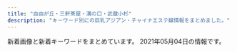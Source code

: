 ```yaml
---
title: "自由が丘・三軒茶屋・溝の口・武蔵小杉"
description: "キーワード別にの巨乳アジアン・チャイナエステ嬢情報をまとめました。"
---
```


新着画像と新着キーワードをまとめています。
2021年05月04日の情報です。

<DmmAffiliateIns />
<KeywordTable
  shops={
    [
    {
        "station": "\u99d2\u6ca2\u5927\u5b66\u99c5\u99d2\u6ca2\u516c\u5712\u53e3",
        "url": "http://esthegt.xyz/ymd/",
        "img_links": [
            "http://esthegt.xyz/ymd/girl/9.jpg",
            "http://esthegt.xyz/ymd/images/button-4.png",
            "http://esthegt.xyz/ymd/images/button-5.png",
            "http://esthegt.xyz/ymd/girl/11.jpg",
            "http://esthegt.xyz/ymd/girl/8.jpg",
            "http://esthegt.xyz/ymd/images/call.png",
            "http://esthegt.xyz/ymd/images/button-1.png",
            "http://esthegt.xyz/ymd/girl/7.jpg",
            "http://esthegt.xyz/ymd/images/button-6.png",
            "http://esthegt.xyz/ymd/images/button-2.png",
            "http://esthegt.xyz/ymd/girl/6.jpg",
            "http://esthegt.xyz/ymd/girl/10.jpg",
            "http://esthegt.xyz/ymd/images/tt.png",
            "http://esthegt.xyz/ymd/images/button-3.png"
        ],
        "name": "\u5922\u898b\u5802",
        "keywords": {}
    },
    {
        "station": "\u5b66\u82b8\u5927\u5b66\u99c5\u897f\u53e3",
        "name": "Clair \uff5e\u30af\u30ec\u30fc\u30eb\uff5e",
        "img_links": [
            "http://clair.work/images/recruit/point_05.png",
            "http://clair.work/images/icon_ranking_01.png",
            "http://clair.work/images/recruit/req_03.jpg",
            "http://clair.work/images/icon_ranking_05.png",
            "http://clair.work/staff/humi2.jpg",
            "http://clair.work/staff/ayaka1.jpg",
            "http://clair.work/staff/humi1.jpg",
            "http://clair.work/staff/mayu1.jpg",
            "http://clair.work/images/sw_home.png",
            "http://clair.work/images/recruit/nagare_07.png",
            "http://clair.work/images/trigger.jpg",
            "http://clair.work/images/recruit/sp_mainvisual.jpg",
            "http://clair.work/images/icon_ranking_03.png",
            "http://clair.work/images/recruit/nagare_05.png",
            "http://clair.work/images/recruit/point_04.png",
            "http://clair.work/images/recruit/nagare_03.jpg",
            "http://clair.work/images/recruit/message_03.png",
            "http://clair.work/images/recruit/point_03.png",
            "http://clair.work/images/recruit/point_08.png",
            "http://clair.work/images/mainvisual_02.jpg",
            "http://clair.work/images/sw_tel.png",
            "http://clair.work/images/recruit/point_07.png",
            "http://clair.work/images/mainvisual_01_s.jpg",
            "http://clair.work/images/recruit/nagare_01.jpg",
            "http://clair.work/images/head_therapist.jpg",
            "http://clair.work/staff/yua1.jpg",
            "http://clair.work/images/no_image.jpg",
            "http://clair.work/images/mainvisual_01.jpg",
            "http://clair.work/images/icon_ranking_02.png",
            "http://clair.work/images/head_interior.jpg",
            "http://clair.work/staff/kasumi1.jpg",
            "http://clair.work/images/icon_ranking_04.png",
            "http://clair.work/images/recruit/nagare_06.png",
            "http://clair.work/images/recruit/point_09.png",
            "http://clair.work/images/mainvisual_02_s.jpg",
            "http://clair.work/images/icon_new.png",
            "http://clair.work/images/recruit/nagare_02.jpg",
            "http://clair.work/images/recruit/point_06.png"
        ],
        "url": "http://clair.work/",
        "keywords": {
            "C": 4,
            "D": 4,
            "E": 2
        }
    },
    {
        "url": "http://www.esthe.esraku.com/",
        "name": "\u53f0\u6e7e\u30a8\u30b9\u30c6",
        "keywords": {
            "85": 8,
            "87": 16,
            "E": 8,
            "86": 8,
            "88": 8,
            "D": 40,
            "91": 8
        },
        "station": "\u4e09\u8ed2\u8336\u5c4b\u99c5\u5357\u53e3",
        "img_links": [
            "http://www.esthe.esraku.com/images/slider-img001.jpg",
            "http://www.esthe.esraku.com/images/m1.jpg",
            "http://www.esthe.esraku.com/images/s_news.png",
            "http://www.esthe.esraku.com/files/001.jpg",
            "http://www.esthe.esraku.com/files/003.jpg",
            "http://www.esthe.esraku.com/images/s_message.png",
            "http://www.esthe.esraku.com/images/m3.jpg",
            "http://www.esthe.esraku.com/images/s_pickup.png",
            "http://www.esthe.esraku.com/images/m6.jpg",
            "http://www.esthe.esraku.com/files/005.jpg",
            "http://www.esthe.esraku.com/files/002.jpg",
            "http://www.esthe.esraku.com/files/004.jpg",
            "http://www.esthe.esraku.com/images/s_top_therapist.png",
            "http://www.esthe.esraku.com/images/m4.jpg",
            "http://www.esthe.esraku.com/files/006.jpg",
            "http://www.esthe.esraku.com/images/m2.jpg",
            "http://www.esthe.esraku.com/images/slider-img002.jpg"
        ]
    },
    {
        "img_links": [
            "http://b-berry.work/images/s1.png",
            "http://b-berry.work/staff/maya.jpg",
            "http://b-berry.work/img/yuri1.jpg",
            "http://b-berry.work/images/int1.jpg",
            "http://b-berry.work/images/news.jpg",
            "http://b-berry.work/images/ac2.jpg",
            "http://b-berry.work/images/sys.jpg",
            "http://b-berry.work/img/maya1.jpg",
            "http://b-berry.work/images/1.jpg",
            "http://b-berry.work/images/int2.jpg",
            "http://b-berry.work/images/3.jpg",
            "http://b-berry.work/staff/yuri.jpg",
            "http://b-berry.work/img/mona1.jpg",
            "http://b-berry.work/images/rec2.jpg",
            "http://b-berry.work/images/tg.jpg",
            "http://b-berry.work/staff/mona.jpg",
            "http://b-berry.work/images/interior_t.jpg",
            "http://b-berry.work/images/head.jpg",
            "http://b-berry.work/images/rec1.jpg",
            "http://b-berry.work/images/ac1.jpg",
            "http://b-berry.work/images/staff_t.jpg",
            "http://b-berry.work/images/2.jpg"
        ],
        "name": "\u30d6\u30eb\u30fc\u30d9\u30ea\u30fc",
        "station": "\u81ea\u7531\u304c\u4e18\u99c5\u5317\u53e3",
        "keywords": {},
        "url": "http://b-berry.work/"
    },
    {
        "station": "\u4e09\u8ed2\u8336\u5c4b\u99c5\u4e16\u7530\u8c37\u901a\u308a\u53e3",
        "url": "http://www.brilliance.mesthe.com/",
        "name": "\u30d6\u30ea\u30ea\u30a2\u30f3\u30b9",
        "keywords": {
            "85": 2,
            "86": 2,
            "87": 1,
            "C": 2,
            "D": 3
        },
        "img_links": [
            "http://www.brilliance.mesthe.com/files/003-03.jpg",
            "http://www.brilliance.mesthe.com/images/main_bottom.png",
            "http://www.brilliance.mesthe.com/files/005-02.jpg",
            "http://www.brilliance.mesthe.com/images/pick.png",
            "http://www.brilliance.mesthe.com/images/new3.png",
            "http://www.brilliance.mesthe.com/files/003-02.jpg",
            "http://www.brilliance.mesthe.com/images/xian.png",
            "http://www.brilliance.mesthe.com/images/s3.jpg",
            "http://www.brilliance.mesthe.com/files/004-03.jpg",
            "http://www.brilliance.mesthe.com/files/003.jpg",
            "http://www.brilliance.mesthe.com/images/shop/shop01.jpg",
            "http://www.brilliance.mesthe.com/files/005.jpg",
            "http://www.brilliance.mesthe.com/images/s1.jpg",
            "http://www.brilliance.mesthe.com/images/zi_massage.png",
            "http://www.brilliance.mesthe.com/files/001-02.jpg",
            "http://www.brilliance.mesthe.com/files/002-03.jpg",
            "http://www.brilliance.mesthe.com/files/002-02.jpg",
            "http://www.brilliance.mesthe.com/images/tel.png",
            "http://www.brilliance.mesthe.com/images/new1.png",
            "http://www.brilliance.mesthe.com/files/004.jpg",
            "http://www.brilliance.mesthe.com/images/shop/shop03.jpg",
            "http://www.brilliance.mesthe.com/files/005-03.jpg",
            "http://www.brilliance.mesthe.com/images/infotiao1.jpg",
            "http://www.brilliance.mesthe.com/images/service.png",
            "http://www.brilliance.mesthe.com/files/002.jpg",
            "http://www.brilliance.mesthe.com/images/main_top.png",
            "http://www.brilliance.mesthe.com/images/shop/shop02.jpg",
            "http://www.brilliance.mesthe.com/files/001-03.jpg",
            "http://www.brilliance.mesthe.com/images/s2.jpg",
            "http://www.brilliance.mesthe.com/files/004-02.jpg",
            "http://www.brilliance.mesthe.com/images/zi_staff.png",
            "http://www.brilliance.mesthe.com/files/001.jpg",
            "http://www.brilliance.mesthe.com/images/shop/shop04.jpg",
            "http://www.brilliance.mesthe.com/images/maga.jpg"
        ]
    },
    {
        "keywords": {
            "D": 5,
            "88": 1,
            "89": 1,
            "90": 3,
            "86": 1,
            "C": 1
        },
        "url": "http://koukoku.xyz/angel/",
        "name": "Angel\uff5e\u30a8\u30f3\u30b8\u30a7\u30eb",
        "img_links": [
            "http://koukoku.xyz/angel/css/cam001.jpg",
            "http://koukoku.xyz/angel/css/staff/staff0001.jpg",
            "http://koukoku.xyz/angel/css/staff/staff0002.jpg",
            "http://koukoku.xyz/angel/images/call.png",
            "http://koukoku.xyz/angel/css/m-head01.jpg",
            "http://koukoku.xyz/angel/css/osusume15.jpg",
            "http://koukoku.xyz/angel/css/staff/staff0003.jpg",
            "http://koukoku.xyz/angel/css/staff/staff0004.jpg",
            "http://koukoku.xyz/angel/css/m-top04.jpg",
            "http://koukoku.xyz/angel/css/staff/staff0005.jpg",
            "http://koukoku.xyz/angel/css/staff/staff00006.jpg"
        ],
        "station": "\u4e8c\u5b50\u7389\u5ddd\u99c5\u897f\u53e3"
    },
    {
        "name": "\u661f\u306e\u8f1d\u304d",
        "station": "\u4e09\u8ed2\u8336\u5c4b\u99c5\u5317\u53e3",
        "img_links": [
            "http://kagayaki.jpn.cm/photos/sites/35/2016/08/staff3.jpg",
            "http://kagayaki.jpn.cm/photos/sites/35/2019/09/2019092518230998.jpg",
            "http://kagayaki.jpn.cm/images/room1.jpg",
            "http://kagayaki.jpn.cm/images/end1.jpg",
            "http://kagayaki.jpn.cm/photos/sites/35/2016/11/12.jpg",
            "http://kagayaki.jpn.cm/photos/sites/35/2020/10/2020100418535814.jpg",
            "http://kagayaki.jpn.cm/images/room4.jpg",
            "http://kagayaki.jpn.cm/images/bj3.png",
            "http://kagayaki.jpn.cm/photos/sites/35/2016/11/1.jpg",
            "http://kagayaki.jpn.cm/photos/sites/35/2017/11/2017110107513579.jpg",
            "http://kagayaki.jpn.cm/images/room5.jpg",
            "http://kagayaki.jpn.cm/images/girl-z2.jpg",
            "http://kagayaki.jpn.cm/images/girl-z1.jpg",
            "http://kagayaki.jpn.cm/images/mobile2.jpg",
            "http://kagayaki.jpn.cm/images/room2.jpg",
            "http://kagayaki.jpn.cm/images/room6.jpg",
            "http://kagayaki.jpn.cm/photos/sites/35/2016/09/637893871729784570.jpg",
            "http://kagayaki.jpn.cm/photos/sites/35/2016/11/11.jpg",
            "http://kagayaki.jpn.cm/images/staff_line.png",
            "http://kagayaki.jpn.cm/images/room3.jpg",
            "http://kagayaki.jpn.cm/images/staff0.jpg",
            "http://kagayaki.jpn.cm/images/top.jpg",
            "http://kagayaki.jpn.cm/photos/sites/35/2016/08/staff32.jpg",
            "http://kagayaki.jpn.cm/images/mobile.jpg"
        ],
        "keywords": {
            "E": 1,
            "84": 1,
            "C": 17,
            "86": 5,
            "D": 6,
            "87": 2
        },
        "url": "http://kagayaki.jpn.cm/"
    },
    {
        "url": "https://ohbay.relaxjp.com/",
        "keywords": {},
        "img_links": [
            "https://ohbay.relaxjp.com/css/m-head.jpg",
            "https://ohbay.relaxjp.com/css/osusume02.jpg",
            "https://ohbay.relaxjp.com/css/top0001.jpg",
            "https://ohbay.relaxjp.com/images/call.png",
            "https://ohbay.relaxjp.com/css/staff/staff04.jpg",
            "https://ohbay.relaxjp.com/css/foot.jpg",
            "https://ohbay.relaxjp.com/css/top03.jpg",
            "https://ohbay.relaxjp.com/css/osusume001.jpg",
            "https://ohbay.relaxjp.com/css/top02.jpg",
            "https://ohbay.relaxjp.com/css/osusume03.jpg",
            "https://ohbay.relaxjp.com/css/staff/staff02.jpg",
            "https://ohbay.relaxjp.com/css/staff/staff01.jpg",
            "https://ohbay.relaxjp.com/css/staff/staff03.jpg"
        ],
        "name": "Oh Baby",
        "station": "\u4e8c\u5b50\u7389\u5ddd\u99c5\u6771\u53e3"
    },
    {
        "url": "http://in-esthe.com/you/",
        "name": "\u60a0",
        "station": "\u5b66\u82b8\u5927\u5b66\u99c5\u6771\u53e3",
        "img_links": [
            "http://in-esthe.com/you/images/p-0.jpg",
            "http://in-esthe.com/you/images/p-8.jpg",
            "http://in-esthe.com/you/images/mo.png",
            "http://in-esthe.com/you/images/p-7.jpg",
            "http://in-esthe.com/you/images/r-2.jpg",
            "http://in-esthe.com/you/images/p-10.jpg",
            "http://in-esthe.com/you/images/p-4.jpg",
            "http://in-esthe.com/you/images/p-3.jpg",
            "http://in-esthe.com/you/images/p-9.jpg",
            "http://in-esthe.com/you/images/p-11.jpg",
            "http://in-esthe.com/you/images/p-5.jpg",
            "http://in-esthe.com/you/images/fla.jpg",
            "http://cdn.dino-es.com/images/logo/468x60DinoEs.png",
            "http://in-esthe.com/you/images/r-1.jpg",
            "http://in-esthe.com/you/images/botton.jpg"
        ],
        "keywords": {}
    },
    {
        "name": "\u6625\u5c4b",
        "url": "https://haruya.xyz.mn/",
        "keywords": {},
        "img_links": [],
        "station": "\u4e8c\u5b50\u7389\u5ddd\u99c5\u897f\u53e3"
    },
    {
        "keywords": {},
        "station": "\u4e09\u8ed2\u8336\u5c4b\u99c5\u5357\u53e3",
        "url": "http://aosora.work/",
        "name": "\u9752\u7a7a",
        "img_links": [
            "http://aosora.work/img/risa1.jpg",
            "http://aosora.work/images/3.jpg",
            "http://aosora.work/images/mobile.png",
            "http://aosora.work/img/momo1.jpg",
            "http://aosora.work/staff/yu.jpg",
            "http://aosora.work/img/hina2.jpg",
            "http://aosora.work/img/ayumi1.jpg",
            "http://aosora.work/img/yu2.jpg",
            "http://aosora.work/staff/sora.jpg",
            "http://aosora.work/img/sora1.jpg",
            "http://aosora.work/img/sora2.jpg",
            "http://aosora.work/staff/ayumi.jpg",
            "http://aosora.work/images/staff_t.png",
            "http://aosora.work/staff/risa.jpg",
            "http://aosora.work/images/sys3.png",
            "http://aosora.work/images/4.jpg",
            "http://aosora.work/images/int2.png",
            "http://aosora.work/img/yu1.jpg",
            "http://aosora.work/images/1.jpg",
            "http://aosora.work/images/s1.jpg",
            "http://aosora.work/img/miya1.jpg",
            "http://aosora.work/images/5.jpg",
            "http://aosora.work/images/sys2.jpg",
            "http://aosora.work/staff/hina.jpg",
            "http://aosora.work/img/hina1.jpg",
            "http://aosora.work/staff/momo.jpg",
            "http://aosora.work/images/s2.jpg",
            "http://aosora.work/images/sys1.jpg",
            "http://aosora.work/img/karen1.jpg",
            "http://aosora.work/img/momo2.jpg",
            "http://aosora.work/images/int1.png",
            "http://aosora.work/images/news.png",
            "http://aosora.work/staff/miya.jpg",
            "http://aosora.work/img/karen2.jpg",
            "http://aosora.work/images/interior_t.png",
            "http://aosora.work/staff/karen.jpg",
            "http://aosora.work/images/s1.png",
            "http://aosora.work/images/7.jpg",
            "http://aosora.work/images/8.jpg",
            "http://aosora.work/images/2.jpg",
            "http://aosora.work/images/head.jpg",
            "http://aosora.work/images/6.jpg"
        ]
    },
    {
        "keywords": {
            "C": 14
        },
        "name": "\u697d\u697d\u5c4b",
        "station": "\u81ea\u7531\u304c\u4e18\u99c5\u5357\u53e3",
        "url": "http://ms-rlx.com/",
        "img_links": [
            "http://ms-rlx.com/img/ttl_tnew.png",
            "http://ms-rlx.com/img/ttl_staff.png",
            "http://ms-rlx.com/staff/ruri/01.jpg",
            "http://ms-rlx.com/img/access/road02.jpg",
            "http://ms-rlx.com/pic/head.png",
            "http://ms-rlx.com/staff/milk/01mb.jpg",
            "http://ms-rlx.com/img/ttl_concept.png",
            "http://ms-rlx.com/staff/ruri/01mb.jpg",
            "http://ms-rlx.com/staff/sachan/01mb.jpg",
            "http://ms-rlx.com/img/youtube.jpg",
            "http://ms-rlx.com/staff/milk/01.jpg",
            "http://ms-rlx.com/img/access/road01.jpg",
            "http://ms-rlx.com/img/ttl_rec.png",
            "http://ms-rlx.com/img/access/road03.jpg",
            "http://ms-rlx.com/img/msgbtn.png",
            "http://ms-rlx.com/staff/ringo/01mb.jpg",
            "http://ms-rlx.com/i/files/homeimg.jpg",
            "http://ms-rlx.com/staff/momo/01mb.jpg",
            "http://ms-rlx.com/staff/ringo/01.jpg",
            "http://ms-rlx.com/img/ttl_mobile.png",
            "http://ms-rlx.com/staff/sachan/01.jpg",
            "http://ms-rlx.com/img/att.png",
            "http://ms-rlx.com/staff/momo/01.jpg"
        ]
    },
    {
        "keywords": {},
        "station": "\u81ea\u7531\u304c\u4e18\u99c5\u5317\u53e3",
        "img_links": [
            "http://www.annex-jp.info/i/img/mari.jpg",
            "http://www.annex-jp.info/i/img/riri.jpg",
            "http://annex-jp.info/images/mari.jpg",
            "http://annex-jp.info/images/sayuri.jpg",
            "http://www.annex-jp.info/i/img/mayumi.jpg",
            "http://annex-jp.info/images/info.png",
            "http://www.annex-jp.info/i/img/yoho.jpg",
            "http://annex-jp.info/images/mayumi.jpg",
            "http://annex-jp.info/images/kp-info.jpg",
            "http://annex-jp.info/images/yoho.jpg",
            "http://annex-jp.info/images/riri.jpg",
            "http://www.annex-jp.info/i/img/nana.jpg",
            "http://annex-jp.info/images/nana.jpg",
            "http://www.annex-jp.info/i/img/sayuri.jpg"
        ],
        "name": "\u305f\u3093\u307d\u307d",
        "url": "http://annex-jp.info/"
    },
    {
        "img_links": [
            "http://chishituyop.xyz/style/images/nav2-sta.png",
            "http://chishituyop.xyz/style/images/t6.jpg",
            "http://chishituyop.xyz/style/images/index-miru_18.jpg",
            "http://chishituyop.xyz/uploads/210413/1-21041312562W23.jpg",
            "http://chishituyop.xyz/style/images/index-miru_03.jpg",
            "http://chishituyop.xyz/style/images/sys.jpg",
            "http://chishituyop.xyz/uploads/201229/1-201229152000Y5.jpg",
            "http://chishituyop.xyz/uploads/210413/1-21041312560R29.jpg",
            "http://chishituyop.xyz/style/images/t3.png",
            "http://chishituyop.xyz/style/images/t4.jpg",
            "http://chishituyop.xyz/uploads/210413/1-210413125542J5.jpg",
            "http://chishituyop.xyz/style/images/t2.png",
            "http://chishituyop.xyz/style/images/nav-sys.jpg",
            "http://chishituyop.xyz/style/images/index-miru_06.jpg",
            "http://chishituyop.xyz/style/images/s-bian.png"
        ],
        "name": "\u8d64\u30d0\u30e9",
        "url": "http://chishituyop.xyz/",
        "keywords": {},
        "station": "\u4e8c\u5b50\u7389\u5ddd\u99c5\u897f\u53e3"
    },
    {
        "url": "http://ms-shinraku.com/",
        "keywords": {
            "C": 2
        },
        "station": "\u5b66\u82b8\u5927\u5b66\u99c5\u6771\u53e3",
        "img_links": [
            "http://ms-shinraku.com/staff/ran/01.jpg",
            "http://ms-shinraku.com/img/ttl_staff.png",
            "http://ms-shinraku.com/pic/topimg2.jpg",
            "http://ms-shinraku.com/staff/momoka/01.jpg",
            "http://ms-shinraku.com/staff/ayumi/01.jpg",
            "http://ms-shinraku.com/staff/mari/01.jpg",
            "http://ms-shinraku.com/staff/kanako/01.jpg",
            "http://ms-shinraku.com/i/files/homeimg.jpg",
            "http://ms-shinraku.com/pic/topimg1.jpg",
            "http://ms-shinraku.com/pic/head.jpg",
            "http://ms-shinraku.com/staff/yuki/01.jpg",
            "http://ms-shinraku.com/img/foot.png"
        ],
        "name": "\u5fc3\u697d"
    },
    {
        "img_links": [
            "http://www.wqiowaz.site/uploads/200914/1-20091416442NT.jpg",
            "http://www.wqiowaz.site/uploads/200629/1-200629103142X4.jpg",
            "http://www.wqiowaz.site/uploads/200630/1-200630094K4325.jpg",
            "http://www.wqiowaz.site/uploads/200630/1-200630094H5294.jpg",
            "http://www.wqiowaz.site/picture/call.png",
            "http://www.wqiowaz.site/uploads/201008/1-20100Q55403531.jpg",
            "http://www.wqiowaz.site/picture/m-top004.jpg",
            "http://www.wqiowaz.site/picture/foot01.jpg",
            "http://www.wqiowaz.site/uploads/200629/1-200629103204442.jpg",
            "http://www.wqiowaz.site/uploads/201008/1-20100Q5541T55.jpg",
            "http://www.wqiowaz.site/uploads/201008/1-20100Q5550EL.jpg",
            "http://www.wqiowaz.site/picture/m-head01.jpg",
            "http://www.wqiowaz.site/picture/m-top003.jpg",
            "http://www.wqiowaz.site/uploads/200914/1-200914164443K1.jpg",
            "http://www.wqiowaz.site/uploads/201008/1-20100Q55522V7.jpg",
            "http://www.wqiowaz.site/uploads/200629/1-200629103104120.jpg",
            "http://www.wqiowaz.site/picture/cam-01.jpg"
        ],
        "keywords": {
            "86": 1,
            "F": 4,
            "D": 3,
            "84": 2,
            "94": 4
        },
        "name": "Sweet",
        "url": "http://www.wqiowaz.site/",
        "station": "\u7528\u8cc0\u99c5\u6771\u53e3"
    },
    {
        "url": "http://www.es-flower.link/",
        "keywords": {},
        "name": "\u6625\u306e\u604b",
        "img_links": [
            "http://www.es-flower.link/sp/images/top.jpg",
            "http://www.es-flower.link/sp/images/rec3.jpg",
            "http://www.es-flower.link/sp/images/sys2.jpg",
            "http://www.es-flower.link/images/1.jpg",
            "http://www.es-flower.link/img/mizuki1.jpg",
            "http://www.es-flower.link/sp/images/pc.jpg",
            "http://www.es-flower.link/images/3.jpg",
            "http://www.es-flower.link/sp/images/newsb.png",
            "http://www.es-flower.link/images/sm.jpg",
            "http://www.es-flower.link/sp/images/tel.jpg",
            "http://www.es-flower.link/images/rec2.jpg",
            "http://www.es-flower.link/images/7.jpg",
            "http://www.es-flower.link/sp/img/yume1.jpg",
            "http://www.es-flower.link/sp/img/nene1.jpg",
            "http://www.es-flower.link/sp/menu/interior.jpg",
            "http://www.es-flower.link/sp/images/head.png",
            "http://www.es-flower.link/sp/images/staff_t.jpg",
            "http://www.es-flower.link/sp/images/sys1.jpg",
            "http://www.es-flower.link/sp/images/sisu.jpg",
            "http://www.es-flower.link/sp/images/footer.jpg",
            "http://www.es-flower.link/img/arisa1.jpg",
            "http://www.es-flower.link/img/nene1.jpg",
            "http://www.es-flower.link/sp/img/huyumi1.jpg",
            "http://www.es-flower.link/sp/images/7.jpg",
            "http://www.es-flower.link/images/int2.png",
            "http://www.es-flower.link/sp/images/rec1.jpg",
            "http://www.es-flower.link/sp/images/4.jpg",
            "http://www.es-flower.link/sp/images/rec2.jpg",
            "http://www.es-flower.link/sp/img/arisa1.jpg",
            "http://www.es-flower.link/images/staff_t.jpg",
            "http://www.es-flower.link/sp/images/ac1.jpg",
            "http://www.es-flower.link/images/ta.jpg",
            "http://www.es-flower.link/sp/images/int2.jpg",
            "http://www.es-flower.link/images/2.jpg",
            "http://www.es-flower.link/sp/images/sisu_t.jpg",
            "http://www.es-flower.link/images/mobile.jpg",
            "http://www.es-flower.link/sp/images/int1.jpg",
            "http://www.es-flower.link/sp/images/2.jpg",
            "http://www.es-flower.link/sp/menu/top.jpg",
            "http://www.es-flower.link/sp/images/3.jpg",
            "http://www.es-flower.link/images/info.jpg",
            "http://www.es-flower.link/img/yuyu1.jpg",
            "http://www.es-flower.link/sp/images/time.jpg",
            "http://www.es-flower.link/sp/img/mizuki1.jpg",
            "http://www.es-flower.link/img/yume1.jpg",
            "http://www.es-flower.link/images/6.jpg",
            "http://www.es-flower.link/images/interior_t.jpg",
            "http://www.es-flower.link/images/news.jpg",
            "http://www.es-flower.link/images/rec1.png",
            "http://www.es-flower.link/sp/img/yuyu1.jpg",
            "http://www.es-flower.link/sp/images/news.jpg",
            "http://www.es-flower.link/sp/img/koyuki1.jpg",
            "http://www.es-flower.link/images/head.jpg",
            "http://www.es-flower.link/sp/images/interior_t.jpg",
            "http://www.es-flower.link/sp/images/6.jpg",
            "http://www.es-flower.link/images/sys.png",
            "http://www.es-flower.link/images/4.jpg",
            "http://www.es-flower.link/img/koyuki1.jpg",
            "http://www.es-flower.link/images/int1.png",
            "http://www.es-flower.link/img/huyumi1.jpg",
            "http://www.es-flower.link/sp/images/5.jpg",
            "http://www.es-flower.link/images/5.jpg",
            "http://www.es-flower.link/sp/images/sys3.jpg",
            "http://www.es-flower.link/sp/menu/staff.jpg",
            "http://www.es-flower.link/sp/images/1.jpg"
        ],
        "station": "\u81ea\u7531\u304c\u4e18\u99c5\u5317\u53e3"
    },
    {
        "name": "\u770b\u8b77\u7f8e\u5c11\u5973",
        "station": "\u4e09\u8ed2\u8336\u5c4b\u99c5\u5317\u53e3B",
        "keywords": {
            "85": 2,
            "88": 2,
            "87": 6,
            "C": 20,
            "D": 6,
            "86": 2
        },
        "url": "http://www.hanamizuki.esturl.com/",
        "img_links": [
            "http://www.hanamizuki.esturl.com/files/003.jpg",
            "http://www.hanamizuki.esturl.com/files/005.jpg",
            "http://www.hanamizuki.esturl.com/img/pickup.jpg",
            "http://www.hanamizuki.esturl.com/img/btn_blog.png",
            "http://www.hanamizuki.esturl.com/files/004-02.jpg",
            "http://www.hanamizuki.esturl.com/files/004.jpg",
            "http://www.hanamizuki.esturl.com/img/goback.jpg",
            "http://www.hanamizuki.esturl.com/files/002-02.jpg",
            "http://www.hanamizuki.esturl.com/files/003-02.jpg",
            "http://www.hanamizuki.esturl.com/files/002.jpg",
            "http://www.hanamizuki.esturl.com/img/ttl_info.png",
            "http://www.hanamizuki.esturl.com/img/ttl_news.png",
            "http://www.hanamizuki.esturl.com/files/001.jpg",
            "http://www.hanamizuki.esturl.com/files/001-02.jpg",
            "http://www.hanamizuki.esturl.com/img/header03.png",
            "http://www.hanamizuki.esturl.com/files/006.jpg",
            "http://www.hanamizuki.esturl.com/img/btn_side_mobile.jpg",
            "http://www.hanamizuki.esturl.com/files/006-02.jpg",
            "http://www.hanamizuki.esturl.com/files/005-02.jpg"
        ]
    },
    {
        "station": "\u5927\u5ca1\u5c71\u99c5",
        "url": "http://www.miyuki.es-relax.info/",
        "keywords": {},
        "name": "\u30de\u30c3\u30b5\u30fc\u30b8\u306e\u66d9",
        "img_links": [
            "http://www.miyuki.es-relax.info/gals/yuki1.jpg",
            "http://www.miyuki.es-relax.info/gals/nana1.jpg",
            "http://www.miyuki.es-relax.info/images/info1.jpg",
            "http://www.miyuki.es-relax.info/images/info2.jpg",
            "http://www.miyuki.es-relax.info/images/yoyaku.png",
            "http://www.miyuki.es-relax.info/images/info3.jpg",
            "http://www.miyuki.es-relax.info/images/sp02.jpg",
            "http://www.miyuki.es-relax.info/gals/yuri1.jpg",
            "http://www.miyuki.es-relax.info/images/kp01.jpg",
            "http://www.miyuki.es-relax.info/images/info4.jpg",
            "http://www.miyuki.es-relax.info/images/sp03.jpg",
            "http://www.miyuki.es-relax.info/images/sp01.jpg"
        ]
    },
    {
        "name": "JoJo",
        "keywords": {
            "85": 9,
            "84": 6,
            "88": 3,
            "C": 3,
            "86": 12,
            "\u30bb\u30af\u30b7\u30fc": 1,
            "D": 18
        },
        "img_links": [
            "http://www.jojo.mensnv.com/files/014.jpg",
            "http://www.jojo.mensnv.com/files/011-02.jpg",
            "http://www.jojo.mensnv.com/files/011-03.jpg",
            "http://www.jojo.mensnv.com/files/002-02.jpg",
            "http://www.jojo.mensnv.com/images/coverGirlParts.png",
            "http://www.jojo.mensnv.com/images/mobile.jpg",
            "http://www.jojo.mensnv.com/files/002.jpg",
            "http://www.jojo.mensnv.com/files/010.jpg",
            "http://www.jojo.mensnv.com/files/001.jpg",
            "http://www.jojo.mensnv.com/files/012-02.jpg",
            "http://www.jojo.mensnv.com/files/012.jpg",
            "http://www.jojo.mensnv.com/files/007-03.jpg",
            "http://www.jojo.mensnv.com/files/003.jpg",
            "http://www.jojo.mensnv.com/files/001-02.jpg",
            "http://www.jojo.mensnv.com/images/tel.png",
            "http://www.jojo.mensnv.com/files/005-03.jpg",
            "http://www.jojo.mensnv.com/files/010-03.jpg",
            "http://www.jojo.mensnv.com/files/003-03.jpg",
            "http://www.jojo.mensnv.com/files/007-02.jpg",
            "http://www.jojo.mensnv.com/files/004.jpg",
            "http://www.jojo.mensnv.com/files/011.jpg",
            "http://www.jojo.mensnv.com/files/010-02.jpg",
            "http://www.jojo.mensnv.com/files/006-02.jpg",
            "http://www.jojo.mensnv.com/files/005.jpg",
            "http://www.jojo.mensnv.com/files/007.jpg",
            "http://www.jojo.mensnv.com/images/showCover.png",
            "http://www.jojo.mensnv.com/files/013-03.jpg",
            "http://www.jojo.mensnv.com/files/014-03.jpg",
            "http://www.jojo.mensnv.com/images/slider/02.jpg",
            "http://www.jojo.mensnv.com/files/006-03.jpg",
            "http://www.jojo.mensnv.com/images/slider/03.jpg",
            "http://www.jojo.mensnv.com/files/004-03.jpg",
            "http://www.jojo.mensnv.com/images/backlistbtn.png",
            "http://www.jojo.mensnv.com/files/001-03.jpg",
            "http://www.jojo.mensnv.com/files/002-03.jpg",
            "http://www.jojo.mensnv.com/files/012-03.jpg",
            "http://www.jojo.mensnv.com/files/009.jpg",
            "http://www.jojo.mensnv.com/files/009-02.jpg",
            "http://www.jojo.mensnv.com/files/003-02.jpg",
            "http://www.jojo.mensnv.com/files/014-02.jpg",
            "http://www.jojo.mensnv.com/files/013-02.jpg",
            "http://www.jojo.mensnv.com/files/013.jpg",
            "http://www.jojo.mensnv.com/images/slider/01.jpg",
            "http://www.jojo.mensnv.com/files/009-03.jpg",
            "http://www.jojo.mensnv.com/files/004-02.jpg",
            "http://www.jojo.mensnv.com/files/005-02.jpg",
            "http://www.jojo.mensnv.com/files/006.jpg"
        ],
        "url": "http://www.jojo.mensnv.com/",
        "station": "\u4e09\u8ed2\u8336\u5c4b\u99c5\u5357\u53e3"
    }
]
}
/>
<DmmAffiliateScript />
